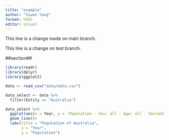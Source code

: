 ```yaml
---
title: "example"
author: "Siwen Yang"
format: html
editor: visual
---
```



This line is a change made on main branch. 

This line is a change on test branch. 

##section##
```r
library(readr)
library(dplyr)
library(ggplot2)
```

```r
data <- read_csv("data/data.csv")

data_select <- data %>%
  filter(Entity == "Australia")
```

```r
data_select %>%
  ggplot(aes(x = Year, y = `Population - Sex: all - Age: all - Variant: estimates`))+
  geom_line()+
  labs(title = "Population of Australia", 
       x = "Year", 
       y = "Population")
```

